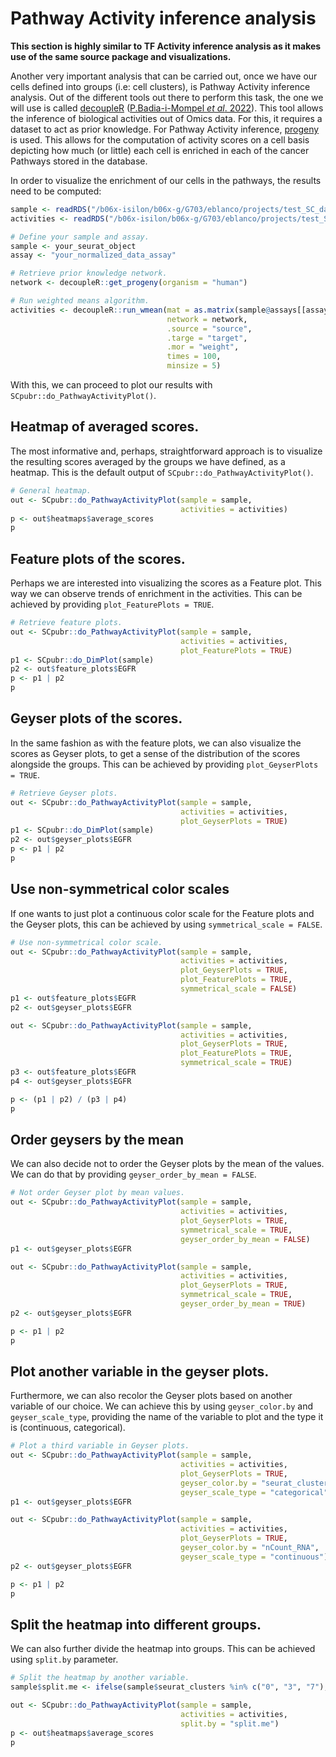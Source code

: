 # Pathway Activity inference analysis

**This section is highly similar to TF Activity inference analysis as it makes use of the same source package and visualizations.**

Another very important analysis that can be carried out, once we have our cells defined into groups (i.e: cell clusters), is Pathway Activity inference analysis. Out of the different tools out there to perform this task, the one we will use is called [decoupleR](https://github.com/saezlab/decoupleR) ([P.Badia-i-Mompel *et al*. 2022](https://academic.oup.com/bioinformaticsadvances/article/2/1/vbac016/6544613?login=true)). This tool allows the inference of biological activities out of Omics data. For this, it requires a dataset to act as prior knowledge. For Pathway Activity inference, [progeny](https://github.com/saezlab/progeny/) is used. This allows for the computation of activity scores on a cell basis depicting how much (or little) each cell is enriched in each of the cancer Pathways stored in the database.

In order to visualize the enrichment of our cells in the pathways, the results need to be computed:

```r
sample <- readRDS("/b06x-isilon/b06x-g/G703/eblanco/projects/test_SC_datasets/sc_dataset.rds")
activities <- readRDS("/b06x-isilon/b06x-g/G703/eblanco/projects/test_SC_datasets/progeny_scores_decoupleR.rds")
```

```r
# Define your sample and assay.
sample <- your_seurat_object
assay <- "your_normalized_data_assay"

# Retrieve prior knowledge network.
network <- decoupleR::get_progeny(organism = "human")

# Run weighted means algorithm.
activities <- decoupleR::run_wmean(mat = as.matrix(sample@assays[[assay]]@data),
                                   network = network,
                                   .source = "source",
                                   .targe = "target",
                                   .mor = "weight",
                                   times = 100,
                                   minsize = 5)
```

With this, we can proceed to plot our results with `SCpubr::do_PathwayActivityPlot()`.

## Heatmap of averaged scores.

The most informative and, perhaps, straightforward approach is to visualize the resulting scores averaged by the groups we have defined, as a heatmap. This is the default output of `SCpubr::do_PathwayActivityPlot()`.

```r
# General heatmap.
out <- SCpubr::do_PathwayActivityPlot(sample = sample,
                                      activities = activities)
p <- out$heatmaps$average_scores
p
```

## Feature plots of the scores.

Perhaps we are interested into visualizing the scores as a Feature plot. This way we can observe trends of enrichment in the activities. This can be achieved by providing `plot_FeaturePlots = TRUE`.

```r
# Retrieve feature plots.
out <- SCpubr::do_PathwayActivityPlot(sample = sample,
                                      activities = activities,
                                      plot_FeaturePlots = TRUE)
p1 <- SCpubr::do_DimPlot(sample)
p2 <- out$feature_plots$EGFR
p <- p1 | p2
p

```

## Geyser plots of the scores.

In the same fashion as with the feature plots, we can also visualize the scores as Geyser plots, to get a sense of the distribution of the scores alongside the groups. This can be achieved by providing `plot_GeyserPlots = TRUE`.

```r
# Retrieve Geyser plots.
out <- SCpubr::do_PathwayActivityPlot(sample = sample,
                                      activities = activities,
                                      plot_GeyserPlots = TRUE)
p1 <- SCpubr::do_DimPlot(sample)
p2 <- out$geyser_plots$EGFR
p <- p1 | p2
p
```

## Use non-symmetrical color scales

If one wants to just plot a continuous color scale for the Feature plots and the Geyser plots, this can be achieved by using `symmetrical_scale = FALSE`.

```r
# Use non-symmetrical color scale.
out <- SCpubr::do_PathwayActivityPlot(sample = sample,
                                      activities = activities,
                                      plot_GeyserPlots = TRUE,
                                      plot_FeaturePlots = TRUE,
                                      symmetrical_scale = FALSE)
p1 <- out$feature_plots$EGFR
p2 <- out$geyser_plots$EGFR

out <- SCpubr::do_PathwayActivityPlot(sample = sample,
                                      activities = activities,
                                      plot_GeyserPlots = TRUE,
                                      plot_FeaturePlots = TRUE,
                                      symmetrical_scale = TRUE)
p3 <- out$feature_plots$EGFR
p4 <- out$geyser_plots$EGFR

p <- (p1 | p2) / (p3 | p4)
p
```

## Order geysers by the mean

We can also decide not to order the Geyser plots by the mean of the values. We can do that by providing `geyser_order_by_mean = FALSE`.

```r
# Not order Geyser plot by mean values.
out <- SCpubr::do_PathwayActivityPlot(sample = sample,
                                      activities = activities,
                                      plot_GeyserPlots = TRUE,
                                      symmetrical_scale = TRUE,
                                      geyser_order_by_mean = FALSE)
p1 <- out$geyser_plots$EGFR

out <- SCpubr::do_PathwayActivityPlot(sample = sample,
                                      activities = activities,
                                      plot_GeyserPlots = TRUE,
                                      symmetrical_scale = TRUE,
                                      geyser_order_by_mean = TRUE)
p2 <- out$geyser_plots$EGFR

p <- p1 | p2
p
```

## Plot another variable in the geyser plots.

Furthermore, we can also recolor the Geyser plots based on another variable of our choice. We can achieve this by using `geyser_color.by` and `geyser_scale_type`, providing the name of the variable to plot and the type it is (continuous, categorical).

```r
# Plot a third variable in Geyser plots.
out <- SCpubr::do_PathwayActivityPlot(sample = sample,
                                      activities = activities,
                                      plot_GeyserPlots = TRUE,
                                      geyser_color.by = "seurat_clusters",
                                      geyser_scale_type = "categorical")
p1 <- out$geyser_plots$EGFR

out <- SCpubr::do_PathwayActivityPlot(sample = sample,
                                      activities = activities,
                                      plot_GeyserPlots = TRUE,
                                      geyser_color.by = "nCount_RNA",
                                      geyser_scale_type = "continuous")
p2 <- out$geyser_plots$EGFR

p <- p1 | p2
p
```

## Split the heatmap into different groups.

We can also further divide the heatmap into groups. This can be achieved using `split.by` parameter.

```r
# Split the heatmap by another variable.
sample$split.me <- ifelse(sample$seurat_clusters %in% c("0", "3", "7"), "Group A","Group B")

out <- SCpubr::do_PathwayActivityPlot(sample = sample,
                                      activities = activities,
                                      split.by = "split.me")
p <- out$heatmaps$average_scores
p
```
